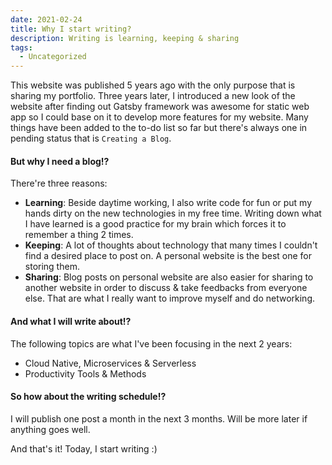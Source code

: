 ---
date: 2021-02-24
title: Why I start writing?
description: Writing is learning, keeping & sharing
tags:
  - Uncategorized
---

This website was published 5 years ago with the only purpose that is sharing my portfolio. Three years later, I introduced a new look of the website after finding out Gatsby framework was awesome for static web app so I could base on it to develop more features for my website. Many things have been added to the to-do list so far but there's always one in pending status that is `Creating a Blog`.

#### But why I need a blog!?

There're three reasons:

- **Learning**: Beside daytime working, I also write code for fun or put my hands dirty on the new technologies in my free time. Writing down what I have learned is a good practice for my brain which forces it to remember a thing 2 times.
- **Keeping**: A lot of thoughts about technology that many times I couldn't find a desired place to post on. A personal website is the best one for storing them.
- **Sharing**: Blog posts on personal website are also easier for sharing to another website in order to discuss & take feedbacks from everyone else. That are what I really want to improve myself and do networking.

#### And what I will write about!?

The following topics are what I've been focusing in the next 2 years:

- Cloud Native, Microservices & Serverless
- Productivity Tools & Methods

#### So how about the writing schedule!?

I will publish one post a month in the next 3 months. Will be more later if anything goes well.

And that's it! Today, I start writing :)
